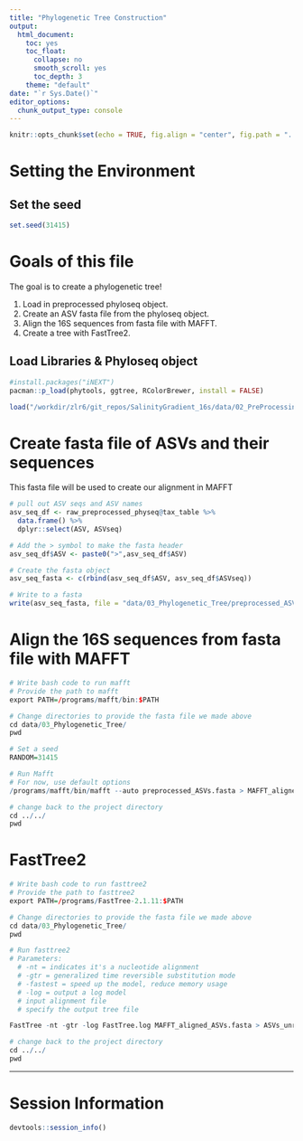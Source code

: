 ```yaml
---
title: "Phylogenetic Tree Construction"
output: 
  html_document:
    toc: yes
    toc_float:
      collapse: no
      smooth_scroll: yes
      toc_depth: 3
    theme: "default"
date: "`r Sys.Date()`"
editor_options: 
  chunk_output_type: console
---
```


```r
knitr::opts_chunk$set(echo = TRUE, fig.align = "center", fig.path = "../figures/03_Phylogenetic_Tree") # Send any figures to this folder
```

# Setting the Environment

## Set the seed
```r
set.seed(31415)
```

# Goals of this file

The goal is to create a phylogenetic tree!

1. Load in preprocessed phyloseq object.
2. Create an ASV fasta file from the phyloseq object.
3. Align the 16S sequences from fasta file with MAFFT.
4. Create a tree with FastTree2.

## Load Libraries & Phyloseq object
```r
#install.packages("iNEXT")
pacman::p_load(phytools, ggtree, RColorBrewer, install = FALSE)

load("/workdir/zlr6/git_repos/SalinityGradient_16s/data/02_PreProcessing/raw_preprocessed_physeq.RData")
```

# Create fasta file of ASVs and their sequences

This fasta file will be used to create our alignment in MAFFT

```r
# pull out ASV seqs and ASV names
asv_seq_df <- raw_preprocessed_physeq@tax_table %>%
  data.frame() %>%
  dplyr::select(ASV, ASVseq)

# Add the > symbol to make the fasta header
asv_seq_df$ASV <- paste0(">",asv_seq_df$ASV)

# Create the fasta object
asv_seq_fasta <- c(rbind(asv_seq_df$ASV, asv_seq_df$ASVseq))

# Write to a fasta
write(asv_seq_fasta, file = "data/03_Phylogenetic_Tree/preprocessed_ASVs.fasta")
```

# Align the 16S sequences from fasta file with MAFFT

```r
# Write bash code to run mafft
# Provide the path to mafft
export PATH=/programs/mafft/bin:$PATH

# Change directories to provide the fasta file we made above
cd data/03_Phylogenetic_Tree/
pwd

# Set a seed
RANDOM=31415

# Run Mafft
# For now, use default options
/programs/mafft/bin/mafft --auto preprocessed_ASVs.fasta > MAFFT_aligned_ASVs.fasta

# change back to the project directory
cd ../../
pwd
```

# FastTree2

```r
# Write bash code to run fasttree2
# Provide the path to fasttree2
export PATH=/programs/FastTree-2.1.11:$PATH

# Change directories to provide the fasta file we made above
cd data/03_Phylogenetic_Tree/
pwd

# Run fasttree2
# Parameters:
  # -nt = indicates it's a nucleotide alignment
  # -gtr = generalized time reversible substitution mode
  # -fastest = speed up the model, reduce memory usage
  # -log = output a log model
  # input alignment file
  # specify the output tree file

FastTree -nt -gtr -log FastTree.log MAFFT_aligned_ASVs.fasta > ASVs_unrooted.tree

# change back to the project directory
cd ../../
pwd
```

------------------------------------------------------

# Session Information
```r
devtools::session_info()
```
